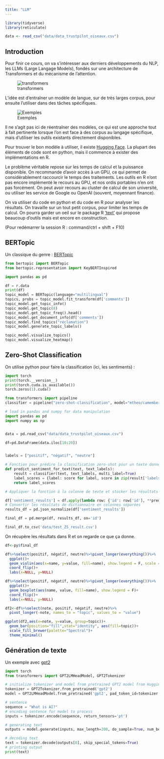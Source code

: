 ---
title: "LLM"
---

```{r setup}

library(tidyverse)
library(reticulate)

data <- read_csv("data/data_trustpilot_oiseaux.csv")

```

## Introduction

Pour finir ce cours, on va s'intéresser aux derniers développements du NLP, les LLMs (Large Langage Models), fondés sur une architecture de Transformers et du mécanisme de l'attention.

![transformers](transformers.png)


L'idée est d'entraîner un modèle de langue, sur de très larges corpus, pour ensuite l'utiliser dans des tâches spécifiques. 

![Exemples](multitaches.png)

Il ne s'agit pas ici de réentraîner des modèles, ce qui est une approche tout à fait pertinente lorsque l'on est face à des corpus au langage spécifique, mais d'utiliser les outils existants directement disponibles.

Pour trouver le bon modèle à utiliser, il existe [Hugging Face](https://huggingface.co/). La plupart des éléments de code sont en python, mais il commence à exister des implémentations en R.

Le problème véritable repose sur les temps de calcul et la puissance disponible. On recommande d'avoir accès à un GPU, ce qui permet de considérablement raccourcir le temps des traitements. Les outils en R n'ont pas encore implémenté le recours au GPU, et nos ordis portables n'en ont pas forcément. On peut avoir recours au cluster de calcul de son université, ou utiliser les service de Google ou OpenAI (souvent, moyennant finance).

On va utiliser du code en python et du code en R pour analyser les résultats. On travaille sur un tout petit corpus, pour limiter les temps de calcul. 
On pourra garder un oeil sur le package R ['text'](https://www.r-text.org/index.html) qui propose beaucoup d'outils mais est encore en construction.

(Pour redémarrer la session R : command/ctrl + shift + F10)



## BERTopic

Un classique du genre : [BERTopic](https://maartengr.github.io/BERTopic/index.html)

```{python}

from bertopic import BERTopic
from bertopic.representation import KeyBERTInspired

import pandas as pd

df = r.data
print(df)
topic_model = BERTopic(language="multilingual")
topics, probs = topic_model.fit_transform(df['comments'])
topic_model.get_topic_info()
topic_model.get_topic(8)
topic_model.get_topic_freq().head()
topic_model.get_document_info(df['comments'])
topic_model.find_topics("réclamation")
topic_model.generate_topic_labels()

topic_model.visualize_topics()
topic_model.visualize_heatmap()


```



## Zero-Shot Classification

On utilise python pour faire la classification (ici, les sentiments) :

```{python}
import torch
print(torch.__version__)
print(torch.cuda.is_available())
torch.zeros(1).cuda()

from transformers import pipeline
classifier = pipeline("zero-shot-classification", model="mtheo/camembert-base-xnli", device=-1)

# load in pandas and numpy for data manipulation
import pandas as pd
import numpy as np


data = pd.read_csv("data/data_trustpilot_oiseaux.csv")

df=pd.DataFrame(data.iloc[10:20])


labels = ["positif", "négatif", "neutre"]

# Fonction pour prédire la classification zero-shot pour un texte donné
def predict_sentiment_for_text(text, text_labels):
    result = classifier(text, text_labels, multi_label=True)
    label_scores = {label: score for label, score in zip(result['labels'], result['scores'])}
    return label_scores

# Appliquer la fonction à la colonne de texte et stocker les résultats dans une nouvelle colonne

df['sentiment_results'] = df.apply(lambda row: {'id': row['id'], **predict_sentiment_for_text(row['comments'], labels)}, axis=1)
# Convertir les résultats de dictionnaire en colonnes séparées
results_df = pd.json_normalize(df['sentiment_results'])

final_df = pd.merge(df, results_df, on='id')

final_df.to_csv('data/test_ZS_result.csv')


```

On récupère les résultats dans R et on regarde ce que ça donne.

```{r}
df<-py$final_df

df%>%select(positif, négatif, neutre)%>%pivot_longer(everything())%>%
  ggplot()+
  geom_violin(aes(x=name, y=value, fill=name), show.legend = F, scale = "width", trim=F)+
  coord_flip()+
  labs(x=NULL, y=NULL)

df%>%select(positif, négatif, neutre)%>%pivot_longer(everything())%>%
  ggplot()+
  geom_boxplot(aes(name, value, fill=name), show.legend = F)+
  coord_flip()+
  labs(x=NULL, y=NULL)

df2<-df%>%select(note, positif, négatif, neutre)%>%
  pivot_longer(-note, names_to = "topic", values_to = "value")

ggplot(df2,aes(x=note, y=value, group=topic))+
  geom_bar(position="fill",stat="identity", aes(fill=topic))+
  scale_fill_brewer(palette="Spectral")+
  theme_minimal()


```



## Génération de texte

Un exemple avec [gpt2](https://medium.com/@majd.farah08/generating-text-with-gpt2-in-under-10-lines-of-code-5725a38ea685)

```{python}

import torch
from transformers import GPT2LMHeadModel, GPT2Tokenizer

# initialize tokenizer and model from pretrained GPT2 model from Huggingface
tokenizer = GPT2Tokenizer.from_pretrained('gpt2')
model = GPT2LMHeadModel.from_pretrained('gpt2', pad_token_id=tokenizer.eos_token_id)

# sentence
sequence = "What is AI?"
# encoding sentence for model to process
inputs = tokenizer.encode(sequence, return_tensors='pt')

# generating text
outputs = model.generate(inputs, max_length=200, do_sample=True, num_beams=5, no_repeat_ngram_size=2, early_stopping=True)

# decoding text
text = tokenizer.decode(outputs[0], skip_special_tokens=True)
# printing output
print(text)


```

